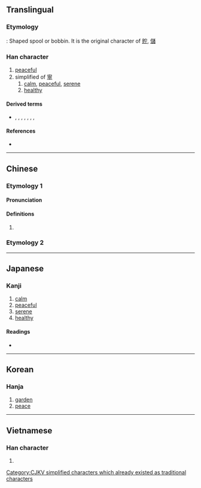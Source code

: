 {{character info/new}}
{{also|寧|甯}}
==Translingual==

===Etymology===
{{Han etyl}}
{{liushu|p}}: Shaped spool or bobbin. It is the original character of [[貯]], [[儲]]

===Han character===
{{Han char|rn=40|rad=宀|as=02|sn=5|four=30201|canj=JMN|ids=⿱宀丁}}

# [[peaceful]]
# simplified of [[寧]]
## [[calm]], [[peaceful]], [[serene]]
## [[healthy]]

====Derived terms====
* {{l|mul|貯}}, {{l|mul|佇}}, {{l|mul|紵}}, {{l|mul|苧}}, {{l|mul|眝}}, {{l|mul|羜}}, {{l|mul|㿾}}, {{l|mul|𤲑}}

====References====
* {{Han ref|kx=0281.120|dkj=07055|dj=0551.120|hdz=20910.010|uh=5B81|ud=23425|bh=C972|bd=51570}}

[[Category:CJKV simplified characters which already existed as traditional characters]]

----

==Chinese==
{{zh-forms}}

===Etymology 1===

====Pronunciation====
{{zh-pron
|m=zhù
|c=cyu5
|mc=y
|oc=y
|ma=
|cat=n
}}

====Definitions====
{{zh-hanzi}}

# {{rfdef|lang=zh}}

===Etymology 2===
{{zh-see|寧}}

----

==Japanese==

===Kanji===
{{ja-kanji|grade=|rs=宀02}}

# [[calm]]
# [[peaceful]]
# [[serene]]
# [[healthy]]

====Readings====
* {{ja-readings|on=[[ちょ]] (cho)|kun=[[たくわえる]] (takuwaeru), [[たたずむ]] (tatazumu)}}

----

==Korean==

===Hanja===
{{ko-hanja|hangeul=[[저]]|rv=jeo|mr=chŏ}}

# [[garden]]
# [[peace]]

----

==Vietnamese==

===Han character===
{{vi-readings|rs=宀02|hanviet=trữ}}

# {{defn|lang=vi|sort=宀02}}